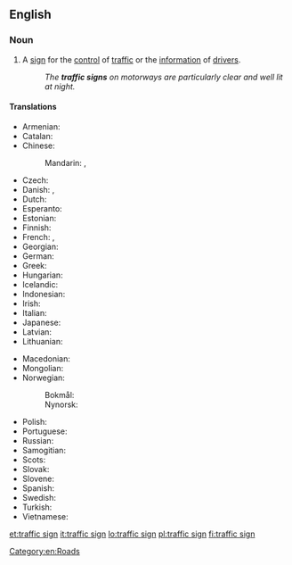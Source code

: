 ==English==

===Noun===
{{en-noun}}

# A [[sign]] for the [[control]] of [[traffic]] or the [[information]] of [[drivers]].
#: ''The '''traffic signs''' on motorways are particularly clear and well lit at night.''

====Translations====
{{trans-top|traffic sign}}
* Armenian: {{t|hy|երթևեկության նշան}}
* Catalan: {{t|ca|senyal de trànsit}}
* Chinese:
*: Mandarin: {{t|cmn|交通標誌|sc=Hani}}, {{t|cmn|交通标志|tr=jiāotōng biāozhì|sc=Hani}}
* Czech: {{t|cs|dopravní značka}}
* Danish: {{t|da|færdselstavle|c}}, {{t|da|vejskilt|n}}
* Dutch: {{t|nl|verkeersbord|n}}
* Esperanto: {{t|eo|trafiksigno}}
* Estonian: {{t+|et|liiklusmärk}}
* Finnish: {{t+|fi|liikennemerkki}}
* French: {{t+|fr|panneau|m}}, {{t+|fr|panneau de signalisation|m}}
* Georgian: {{t|ka|საგზაო ნიშანი|sc=Geor}}
* German: {{t+|de|Verkehrszeichen|n}}
* Greek: {{t+|el|πινακίδα|f|sc=Grek}}
* Hungarian: {{t|hu|közlekedési jelzőtábla}}
* Icelandic: {{t|is|umferðarmerki}}
* Indonesian: {{t|id|rambu lalu lintas}}
* Irish: {{t|ga|comhartha tráchta|m}}
* Italian: {{t|it|segnale stradale}}
* Japanese: {{t+|ja|道路標識|tr=どうろひょうしき, dōro hyōshiki|sc=Jpan}}
* Latvian: {{t|lv|ceļazīme}}
* Lithuanian: {{t|lt|kelio ženklas}}
{{trans-mid}}
* Macedonian: {{t|mk|сообраќаен знак|m|tr=soobráḱaen znak|sc=Cyrl}}
* Mongolian: {{t|mn|замын тэмдэг|sc=Cyrl}}
* Norwegian: {{t|no|trafikkskilt}}
*: Bokmål: {{t|nb|trafikkskilt}}
*: Nynorsk: {{t|nn|trafikkskilt}}
* Polish: {{t+|pl|znak drogowy}}
* Portuguese: {{t+|pt|placa|f}}
* Russian: {{t|ru|доро́жный знак|m}}
* Samogitian: {{t|sgs|kelė znuoks}}
* Scots: {{t|sco|traffec sign}}
* Slovak: {{t|sk|dopravná značka}}
* Slovene: {{t|sl|prometna signalizacija}}
* Spanish: {{t|es|señal de tráfico|f}}
* Swedish: {{t+|sv|vägmärke}}
* Turkish: {{t+|tr|trafik işaretleri}}
* Vietnamese: {{t|vi|biển báo giao thông}}
{{trans-bottom}}

[[Category:en:Roads]]

[[et:traffic sign]]
[[it:traffic sign]]
[[lo:traffic sign]]
[[pl:traffic sign]]
[[fi:traffic sign]]